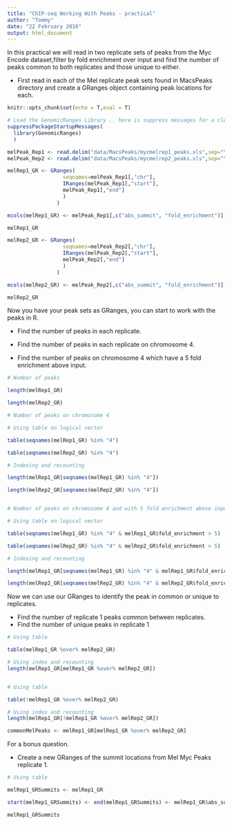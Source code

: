 ```yaml
---
title: "ChIP-seq Working With Peaks - practical"
author: "Tommy"
date: "22 February 2016"
output: html_document
---
```


In this practical we will read in two replicate sets of peaks from the Myc Encode dataset,filter by fold enrichment over input and find the number of peaks common to both replicates and those unique to either.


* First read in each of the Mel replicate peak sets found in MacsPeaks directory and create a GRanges object containing peak locations for each.

```r
knitr::opts_chunk$set(echo = T,eval = T)
```

```r
# Load the GenomicRanges Library .. here is suppress messages for a cleaner document
suppressPackageStartupMessages(
  library(GenomicRanges)
  )

melPeak_Rep1 <- read.delim("data/MacsPeaks/mycmelrep1_peaks.xls",sep="\t",comment.char = "#")
melPeak_Rep2 <- read.delim("data/MacsPeaks/mycmelrep2_peaks.xls",sep="\t",comment.char = "#")

melRep1_GR <- GRanges(
                  seqnames=melPeak_Rep1[,"chr"],
                  IRanges(melPeak_Rep1[,"start"],
                  melPeak_Rep1[,"end"]
                  )
                )

mcols(melRep1_GR) <- melPeak_Rep1[,c("abs_summit", "fold_enrichment")]

melRep1_GR

melRep2_GR <- GRanges(
                  seqnames=melPeak_Rep2[,"chr"],
                  IRanges(melPeak_Rep2[,"start"],
                  melPeak_Rep2[,"end"]
                  )
                )

mcols(melRep2_GR) <- melPeak_Rep2[,c("abs_summit", "fold_enrichment")]

melRep2_GR

```

Now you have your peak sets as GRanges, you can start to work with the peaks in R.

* Find the number of peaks in each replicate.

* Find the number of peaks in each replicate on chromosome 4.

* Find the number of peaks on chromosome 4 which have a 5 fold enrichment above input.

```r
# Number of peaks

length(melRep1_GR)

length(melRep2_GR)

# Number of peaks on chromosome 4

# Using table on logical vector

table(seqnames(melRep1_GR) %in% "4")

table(seqnames(melRep2_GR) %in% "4")

# Indexing and recounting

length(melRep1_GR[seqnames(melRep1_GR) %in% "4"])

length(melRep2_GR[seqnames(melRep2_GR) %in% "4"])


# Number of peaks on chromosome 4 and with 5 fold enrichment above input

# Using table on logical vector

table(seqnames(melRep1_GR) %in% "4" & melRep1_GR$fold_enrichment > 5)

table(seqnames(melRep2_GR) %in% "4" & melRep2_GR$fold_enrichment > 5)

# Indexing and recounting

length(melRep1_GR[seqnames(melRep1_GR) %in% "4" & melRep1_GR$fold_enrichment > 5])

length(melRep2_GR[seqnames(melRep2_GR) %in% "4" & melRep2_GR$fold_enrichment > 5])

```


Now we can use our GRanges to identify the peak in common or unique to replicates.

* Find the number of replicate 1 peaks common between replicates.
* Find the number of unique peaks in replicate 1

```r

# Using table

table(melRep1_GR %over% melRep2_GR)

# Using index and recounting
length(melRep1_GR[melRep1_GR %over% melRep2_GR])


# Using table

table(!melRep1_GR %over% melRep2_GR)

# Using index and recounting
length(melRep1_GR[!melRep1_GR %over% melRep2_GR])

commonMelPeaks <- melRep1_GR[melRep1_GR %over% melRep2_GR]
```

For a bonus question. 

* Create a new GRanges of the summit locations from Mel Myc Peaks replicate 1.

```r

# Using table

melRep1_GRSummits <- melRep1_GR

start(melRep1_GRSummits) <- end(melRep1_GRSummits) <- melRep1_GR$abs_summit

melRep1_GRSummits
```

